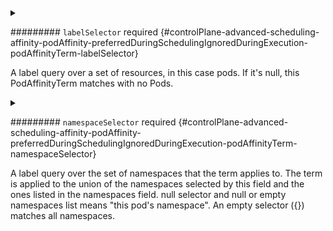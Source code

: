 


<details className="config-field" data-expandable="true">
<summary>

######### `labelSelector` <span className="config-field-required" data-required="false">required</span> <span className="config-field-type"></span> <span className="config-field-default"></span> <span className="config-field-enum"></span> {#controlPlane-advanced-scheduling-affinity-podAffinity-preferredDuringSchedulingIgnoredDuringExecution-podAffinityTerm-labelSelector}

A label query over a set of resources, in this case pods.
If it's null, this PodAffinityTerm matches with no Pods.

</summary>

<PartialLabelselectorreference />


</details>


<PartialNamespaces />


<PartialTopologykey />



<details className="config-field" data-expandable="true">
<summary>

######### `namespaceSelector` <span className="config-field-required" data-required="false">required</span> <span className="config-field-type"></span> <span className="config-field-default"></span> <span className="config-field-enum"></span> {#controlPlane-advanced-scheduling-affinity-podAffinity-preferredDuringSchedulingIgnoredDuringExecution-podAffinityTerm-namespaceSelector}

A label query over the set of namespaces that the term applies to.
The term is applied to the union of the namespaces selected by this field
and the ones listed in the namespaces field.
null selector and null or empty namespaces list means "this pod's namespace".
An empty selector ({}) matches all namespaces.

</summary>

<PartialNamespaceselectorreference />


</details>


<PartialMatchlabelkeys />


<PartialMismatchlabelkeys />
